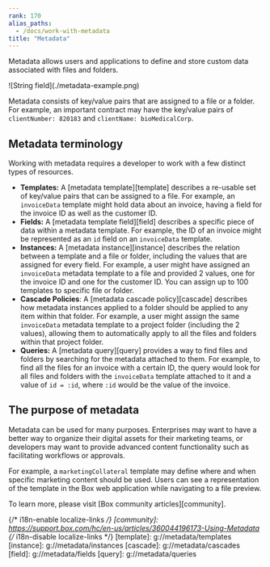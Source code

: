 ```yaml
---
rank: 170
alias_paths:
  - /docs/work-with-metadata
title: "Metadata"
---
```

Metadata allows users and applications to define and store custom data
associated with files and folders.

<ImageFrame border center>
  ![String field](./metadata-example.png)

</ImageFrame>

Metadata consists of key/value pairs that are assigned to a file or a folder.
For example, an important contract may have the key/value pairs of
`clientNumber: 820183` and `clientName: bioMedicalCorp`.

## Metadata terminology

Working with metadata requires a developer to work with a few
distinct types of resources.

* **Templates:**  A [metadata template][template] describes a re-usable set of key/value pairs that can be assigned to a file. For example, an `invoiceData` template might hold data about an invoice, having a field for the invoice ID as well as the customer ID.
* **Fields:**  A [metadata template field][field] describes a specific piece of data within a metadata template. For example, the ID of an invoice might be represented as an `id` field on an `invoiceData` template.
* **Instances:** A [metadata instance][instance] describes the relation between a template and a file or folder, including the values that are assigned for every field. For example, a user might have assigned an `invoiceData` metadata template to a file and provided 2 values, one for the invoice ID and one for the customer ID. You can assign up to 100 templates to specific file or folder.
* **Cascade Policies**: A [metadata cascade policy][cascade] describes how metadata instances applied to a folder should be applied to any item within that folder. For example, a user might assign the same `invoiceData` metadata template to a project folder (including the 2 values), allowing them to automatically apply to all the files and folders within that project folder.
* **Queries:** A [metadata query][query] provides a way to find files and folders by searching for the metadata attached to them. For example, to find all the files for an invoice with a certain ID, the query would look for all files and folders with the `invoiceData` template attached to it and a value of `id = :id`, where `:id` would be the value of the invoice.

## The purpose of metadata

Metadata can be used for many purposes. Enterprises may want to have a better
way to organize their digital assets for their marketing teams, or developers
may want to provide advanced content functionality such as facilitating
workflows or approvals.

For example, a `marketingCollateral` template may define where and when specific
marketing content should be used. Users can see a representation of the
template in the Box web application while navigating to a file preview.

To learn more, please visit [Box community articles][community].

{/* i18n-enable localize-links */}
[community]: https://support.box.com/hc/en-us/articles/360044196173-Using-Metadata
{/* i18n-disable localize-links */}
[template]: g://metadata/templates
[instance]: g://metadata/instances
[cascade]: g://metadata/cascades
[field]: g://metadata/fields
[query]: g://metadata/queries
